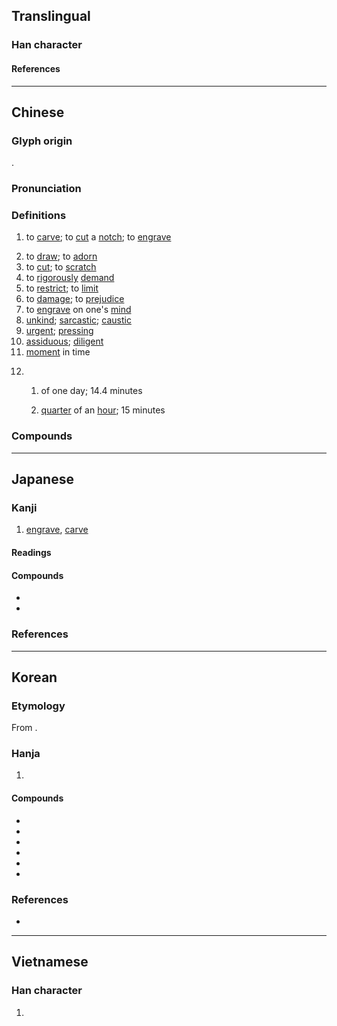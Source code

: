 {{character info}}
{{character info|0x2F820}}
==Translingual==
{{stroke order|strokes=8}}

===Han character===
{{Han char|rn=18|rad=刀|as=06|sn=8|four=02800|canj=YOLN|ids=⿰亥刂}}

====References====
{{Han ref|kx=0139.140|dkj=01970|dj=0316.050|hdz=10337.020|uh=523B}}
{{Han ref|uh=2F820}}

----

==Chinese==
{{zh-forms}}

===Glyph origin===
{{Han etym}}
{{Han compound|亥|刂|alt2=刀|ls=psc|c1=p|c2=s}}.

===Pronunciation===
{{zh-pron
|m=刻
|m-s=ke2
|c=hak1,haak1
|c-t=hak2
|g=kiet6
|h=pfs=khat/ns:khiet;gd=kêd5
|j=keh4
|mb=kă̤
|md=káik
|mn=qz:khiak/tw,xm,zz:khek
|mn-t=kêg4/kag4
|mn-t_note=kêg4 - literary; kag4 - vernacular
|w=4kheq
|x=ke6
|mc=y
|oc=y
|ma=y
|cat=v,a,n
}}

===Definitions===
{{zh-hanzi}}

# to [[carve]]; to [[cut]] a [[notch]]; to [[engrave]]
#: {{zh-x|刻舟求劍|'''notch''' the boat in search of the sword}}
# to [[draw]]; to [[adorn]]
# to [[cut]]; to [[scratch]]
# to [[rigorously]] [[demand]]
# to [[restrict]]; to [[limit]]
# to [[damage]]; to [[prejudice]]
# to [[engrave]] on one's [[mind]]
# [[unkind]]; [[sarcastic]]; [[caustic]]
# [[urgent]]; [[pressing]]
# [[assiduous]]; [[diligent]]
# [[moment]] in time
#: {{zh-x|此刻|now [lit. this moment]}}
# {{n-g|A unit of time.}}
## {{lb|zh|historical}} {{frac|1|100}} of one day; 14.4 minutes
## {{lb|zh|modern}} [[quarter]] of an [[hour]]; 15 minutes

===Compounds===
{{zh-der|刻本|刻薄|刻不容緩|刻毒|刻度|刻骨|刻畫|刻記|刻刻|刻苦|刻鏤|刻石|刻絲|刻下|刻寫|刻削|刻意|刻印|刻制|刻舟求劍|刻字|半刻|刻鵠類鶩|刻足適屨|刻劃|刻骨鏤心|平面雕刻|忌刻|刻畫無鹽|刻鵠|刻木為吏|刻剝|尖刻|乾刻版|不消一刻|刻峭|峻刻|一刻|刻可|嶧山刻石|一時一刻|家刻本|刻符|刻薄寡恩|嗇刻|一時半刻|功在漏刻|合刻|大足石刻|刻板|彫蟲篆刻|彫刻|丹楹刻桷|半日片刻|刻漏|刻板印象|刻苦耐勞|刻深|少刻|刻肌刻骨|刻刀|刻書|官刻本|刻工|刻期|引商刻羽|刻鏤刀|一刻千金|刻畫入微|叢刻|刻轢|坊刻本|刻版印書|即刻|千金一刻|半刻工夫|刻骨銘心|刻責|刻著|刻痕|刻燭賦詩|刻日|刊刻|嚴刻|尖酸刻薄|掊刻|木刻畫|此刻|秦刻石|漏刻之間|摩崖石刻|漏刻|時刻|泰山刻石|片刻|無時無刻|木刻|木刻水印|磨刻|百刻|石刻史料|晷刻|片刻不離|摹刻|痛心刻骨|瓷刻|時刻不忘|時時刻刻|版刻|求劍刻舟|毛刻本|深刻|時刻表|石刻|片刻不停|此時此刻|精雕細刻|立刻|鏤刻|膚如刻畫|雕刻匠|翻刻|立時立刻|篆刻|雕刻|蝕刻|立時三刻|雕蟲篆刻|雕刻刀|頃刻|竹刻|雕刻家|附刻本|苛刻|閔刻本|鐫刻|銘心刻骨|銘刻|缺刻|鏤心刻骨|豐取刻與|裒刻|關鍵時刻|翻刻本}}

{{zh-cat|Beginning|Elementary}}

----

==Japanese==
{{ja-kanji forms-IVS
|vs1=02
|col-vs1=hdmj
|pic-kyu=U523b0-kyu.svg
|ref={{R:ja:KDJ|298|199}}
}}

===Kanji===
{{ja-kanji|grade=6|rs=刀06}}

# [[engrave]], [[carve]]

====Readings====
{{ja-readings
|goon=こく
|kanon=こく
|kun=きざ-む, きざ-み, とき-
|nanori=とき
}}

====Compounds====
* {{ja-r|刻%印|こく%いん}}
* {{ja-r|刻%限|こく%げん}}

===References===
<references/>

----

==Korean==

===Etymology===
From {{der|ko|ltc|-}} {{ltc-l|刻|id=1}}. {{hanja-hunmong|ᄀᆞᆨ|kok|天文#상02A}}

===Hanja===
{{ko-hanja-search}}
{{ko-hanja|새기다|새길|각}}

# {{hanja form of|각|[[engrave]], [[carve]]}}

====Compounds====
{{der-top3|Compounds}}
* {{ko-l|부각|浮刻}}
* {{ko-l|시각|時刻}}
* {{ko-l|조각|彫刻}}
* {{ko-l|각박|刻薄}}
* {{ko-l|각인|刻印}}
* {{ko-l|심각|深刻}}
{{der-bottom}}

===References===
* {{R:hanjadoc|780}}

----

==Vietnamese==

===Han character===
{{vi-readings|reading=[[khắc]], [[gắt]], [[khắt]], [[khấc]], [[lắc]]|rs=刀06}}

# {{rfdef|vi|sort=刀06}}